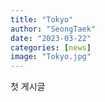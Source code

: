 ```yaml
---
title: "Tokyo"
author: "SeongTaek"
date: "2023-03-22"
categories: [news]
image: "Tokyo.jpg"
---
```


첫 게시글